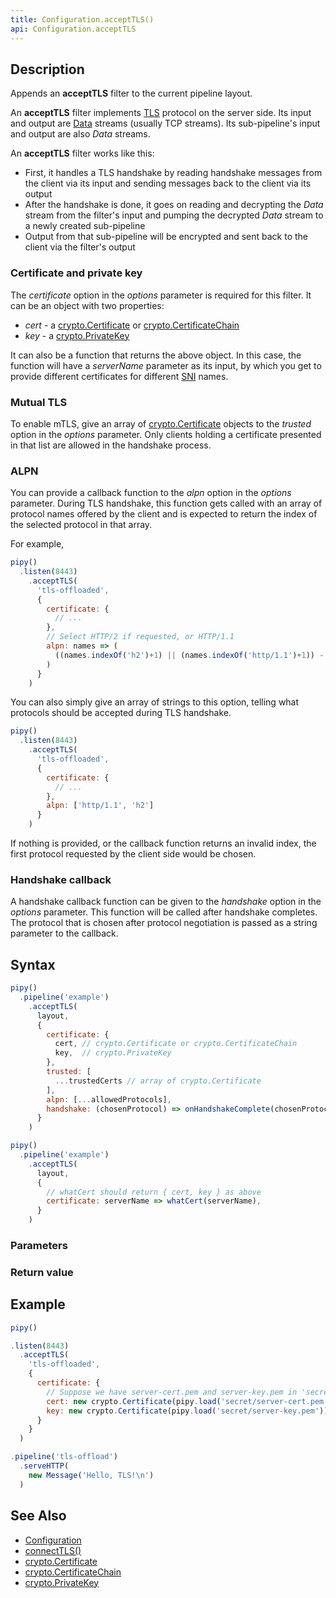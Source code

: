```yaml
---
title: Configuration.acceptTLS()
api: Configuration.acceptTLS
---
```


## Description

Appends an **acceptTLS** filter to the current pipeline layout.

An **acceptTLS** filter implements [TLS](https://en.wikipedia.org/wiki/Transport_Layer_Security) protocol on the server side. Its input and output are [Data](/reference/api/Data) streams (usually TCP streams). Its sub-pipeline's input and output are also _Data_ streams.

<FilterDiagram
  name="acceptTLS"
  input="Data"
  output="Data"
  subInput="Data"
  subOutput="Data"
  subType="link"
/>

An **acceptTLS** filter works like this:

- First, it handles a TLS handshake by reading handshake messages from the client via its input and sending messages back to the client via its output
- After the handshake is done, it goes on reading and decrypting the _Data_ stream from the filter's input and pumping the decrypted _Data_ stream to a newly created sub-pipeline
- Output from that sub-pipeline will be encrypted and sent back to the client via the filter's output

### Certificate and private key

The _certificate_ option in the _options_ parameter is required for this filter. It can be an object with two properties:

- _cert_ - a [crypto.Certificate](/reference/api/crypto/Certificate) or [crypto.CertificateChain](/reference/api/crypto/CertificateChain)
- _key_ - a [crypto.PrivateKey](/reference/api/crypto/PrivateKey)

It can also be a function that returns the above object. In this case, the function will have a _serverName_ parameter as its input, by which you get to provide different certificates for different [SNI](https://en.wikipedia.org/wiki/Server_Name_Indication) names.

### Mutual TLS

To enable mTLS, give an array of [crypto.Certificate](/reference/api/crypto/Certificate) objects to the _trusted_ option in the _options_ parameter. Only clients holding a certificate presented in that list are allowed in the handshake process.

### ALPN

You can provide a callback function to the _alpn_ option in the _options_ parameter. During TLS handshake, this function gets called with an array of protocol names offered by the client and is expected to return the index of the selected protocol in that array.

For example,

``` js
pipy()
  .listen(8443)
    .acceptTLS(
      'tls-offloaded',
      {
        certificate: {
          // ...
        },
        // Select HTTP/2 if requested, or HTTP/1.1
        alpn: names => (
          ((names.indexOf('h2')+1) || (names.indexOf('http/1.1')+1)) - 1
        )
      }
    )
```

You can also simply give an array of strings to this option, telling what protocols should be accepted during TLS handshake.

``` js
pipy()
  .listen(8443)
    .acceptTLS(
      'tls-offloaded',
      {
        certificate: {
          // ...
        },
        alpn: ['http/1.1', 'h2']
      }
    )
```

If nothing is provided, or the callback function returns an invalid index, the first protocol requested by the client side would be chosen.

### Handshake callback

A handshake callback function can be given to the _handshake_ option in the _options_ parameter. This function will be called after handshake completes. The protocol that is chosen after protocol negotiation is passed as a string parameter to the callback.

## Syntax

``` js
pipy()
  .pipeline('example')
    .acceptTLS(
      layout,
      {
        certificate: {
          cert, // crypto.Certificate or crypto.CertificateChain
          key,  // crypto.PrivateKey
        },
        trusted: [
          ...trustedCerts // array of crypto.Certificate
        ],
        alpn: [...allowedProtocols],
        handshake: (chosenProtocol) => onHandshakeComplete(chosenProtocol),
      }
    )

pipy()
  .pipeline('example')
    .acceptTLS(
      layout,
      {
        // whatCert should return { cert, key } as above
        certificate: serverName => whatCert(serverName),
      }
    )
```

### Parameters

<Parameters/>

### Return value

<ReturnValue/>

## Example

``` js
pipy()

.listen(8443)
  .acceptTLS(
    'tls-offloaded',
    {
      certificate: {
        // Suppose we have server-cert.pem and server-key.pem in 'secret' folder
        cert: new crypto.Certificate(pipy.load('secret/server-cert.pem')),
        key: new crypto.Certificate(pipy.load('secret/server-key.pem')),
      }
    }
  )

.pipeline('tls-offload')
  .serveHTTP(
    new Message('Hello, TLS!\n')
  )
```

## See Also

* [Configuration](/reference/api/Configuration)
* [connectTLS()](/reference/api/Configuration/connectTLS)
* [crypto.Certificate](/reference/api/crypto/Certificate)
* [crypto.CertificateChain](/reference/api/crypto/CertificateChain)
* [crypto.PrivateKey](/reference/api/crypto/PrivateKey)
